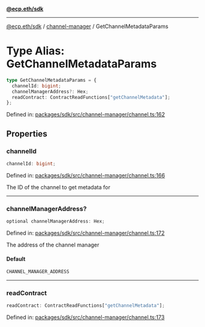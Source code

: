 [**@ecp.eth/sdk**](../../index.mdx)

***

[@ecp.eth/sdk](/sdk-reference/index.mdx) / [channel-manager](/sdk-reference/channel-manager/index.mdx) / GetChannelMetadataParams

# Type Alias: GetChannelMetadataParams

```ts
type GetChannelMetadataParams = {
  channelId: bigint;
  channelManagerAddress?: Hex;
  readContract: ContractReadFunctions["getChannelMetadata"];
};
```

Defined in: [packages/sdk/src/channel-manager/channel.ts:162](https://github.com/ecp-eth/comments-monorepo/blob/main/packages/sdk/src/channel-manager/channel.ts#L162)

## Properties

### channelId

```ts
channelId: bigint;
```

Defined in: [packages/sdk/src/channel-manager/channel.ts:166](https://github.com/ecp-eth/comments-monorepo/blob/main/packages/sdk/src/channel-manager/channel.ts#L166)

The ID of the channel to get metadata for

***

### channelManagerAddress?

```ts
optional channelManagerAddress: Hex;
```

Defined in: [packages/sdk/src/channel-manager/channel.ts:172](https://github.com/ecp-eth/comments-monorepo/blob/main/packages/sdk/src/channel-manager/channel.ts#L172)

The address of the channel manager

#### Default

```ts
CHANNEL_MANAGER_ADDRESS
```

***

### readContract

```ts
readContract: ContractReadFunctions["getChannelMetadata"];
```

Defined in: [packages/sdk/src/channel-manager/channel.ts:173](https://github.com/ecp-eth/comments-monorepo/blob/main/packages/sdk/src/channel-manager/channel.ts#L173)

